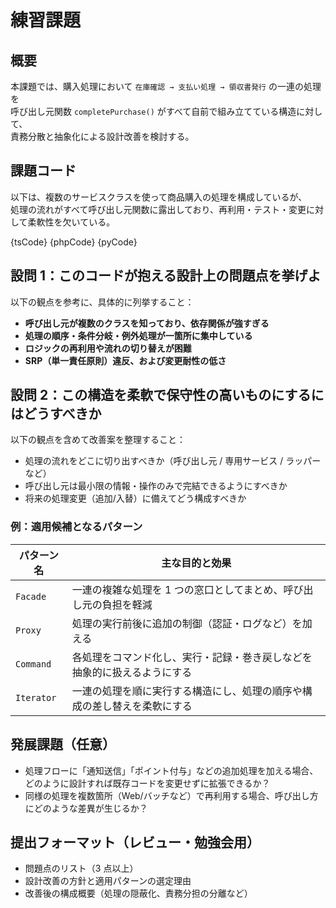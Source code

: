 

# 練習課題

## 概要

本課題では、購入処理において `在庫確認 → 支払い処理 → 領収書発行` の一連の処理を  
呼び出し元関数 `completePurchase()` がすべて自前で組み立てている構造に対して、  
責務分散と抽象化による設計改善を検討する。

## 課題コード

以下は、複数のサービスクラスを使って商品購入の処理を構成しているが、  
処理の流れがすべて呼び出し元関数に露出しており、再利用・テスト・変更に対して柔軟性を欠いている。

<Tabs groupId="language">
  <TabItem value="ts" label="TypeScript">
    <CodeBlock language="ts">{tsCode}</CodeBlock>
  </TabItem>
  <TabItem value="php" label="PHP">
    <CodeBlock language="php">{phpCode}</CodeBlock>
  </TabItem>
  <TabItem value="python" label="Python">
    <CodeBlock language="python">{pyCode}</CodeBlock>
  </TabItem>
</Tabs>

## 設問 1：このコードが抱える設計上の問題点を挙げよ

以下の観点を参考に、具体的に列挙すること：

- **呼び出し元が複数のクラスを知っており、依存関係が強すぎる**
- **処理の順序・条件分岐・例外処理が一箇所に集中している**
- **ロジックの再利用や流れの切り替えが困難**
- **SRP（単一責任原則）違反、および変更耐性の低さ**

## 設問 2：この構造を柔軟で保守性の高いものにするにはどうすべきか

以下の観点を含めて改善案を整理すること：

- 処理の流れをどこに切り出すべきか（呼び出し元 / 専用サービス / ラッパーなど）
- 呼び出し元は最小限の情報・操作のみで完結できるようにすべきか
- 将来の処理変更（追加/入替）に備えてどう構成すべきか

### 例：適用候補となるパターン

| パターン名 | 主な目的と効果                                                           |
| ---------- | ------------------------------------------------------------------------ |
| `Facade`   | 一連の複雑な処理を 1 つの窓口としてまとめ、呼び出し元の負担を軽減        |
| `Proxy`    | 処理の実行前後に追加の制御（認証・ログなど）を加える                     |
| `Command`  | 各処理をコマンド化し、実行・記録・巻き戻しなどを抽象的に扱えるようにする |
| `Iterator` | 一連の処理を順に実行する構造にし、処理の順序や構成の差し替えを柔軟にする |

## 発展課題（任意）

- 処理フローに「通知送信」「ポイント付与」などの追加処理を加える場合、どのように設計すれば既存コードを変更せずに拡張できるか？
- 同様の処理を複数箇所（Web/バッチなど）で再利用する場合、呼び出し方にどのような差異が生じるか？

## 提出フォーマット（レビュー・勉強会用）

- 問題点のリスト（3 点以上）
- 設計改善の方針と適用パターンの選定理由
- 改善後の構成概要（処理の隠蔽化、責務分担の分離など）
